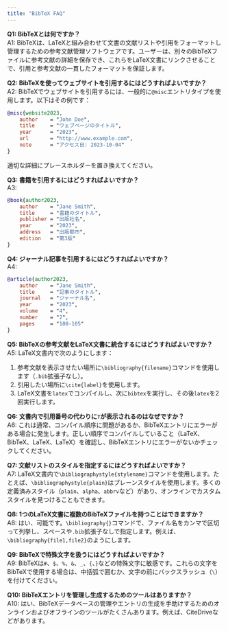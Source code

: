 ```yaml
---
title: "BibTeX FAQ"
---
```


**Q1: BibTeXとは何ですか？**  
A1: BibTeXは、LaTeXと組み合わせて文書の文献リストや引用をフォーマットし管理するための参考文献管理ソフトウェアです。ユーザーは、別々のBibTeXファイルに参考文献の詳細を保存でき、これらをLaTeX文書にリンクさせることで、引用と参考文献の一貫したフォーマットを保証します。

**Q2: BibTeXを使ってウェブサイトを引用するにはどうすればよいですか？**  
A2: BibTeXでウェブサイトを引用するには、一般的に`@misc`エントリタイプを使用します。以下はその例です：

```bibtex
@misc{website2023,
    author    = "John Doe",
    title     = "ウェブページのタイトル",
    year      = "2023",
    url       = "http://www.example.com",
    note      = "アクセス日: 2023-10-04"
}
```

適切な詳細にプレースホルダーを置き換えてください。

**Q3: 書籍を引用するにはどうすればよいですか？**  
A3:

```bibtex
@book{author2023,
    author    = "Jane Smith",
    title     = "書籍のタイトル",
    publisher = "出版社名",
    year      = "2023",
    address   = "出版都市",
    edition   = "第3版"
}
```

**Q4: ジャーナル記事を引用するにはどうすればよいですか？**  
A4:

```bibtex
@article{author2023,
    author    = "Jane Smith",
    title     = "記事のタイトル",
    journal   = "ジャーナル名",
    year      = "2023",
    volume    = "4",
    number    = "2",
    pages     = "100-105"
}
```

**Q5: BibTeXの参考文献をLaTeX文書に統合するにはどうすればよいですか？**  
A5: LaTeX文書内で次のようにします：

1. 参考文献を表示させたい場所に`\bibliography{filename}`コマンドを使用します（`.bib`拡張子なし）。
2. 引用したい場所に`\cite{label}`を使用します。
3. LaTeX文書を`latex`でコンパイルし、次に`bibtex`を実行し、その後`latex`を2回実行します。

**Q6: 文書内で引用番号の代わりに`?`が表示されるのはなぜですか？**  
A6: これは通常、コンパイル順序に問題があるか、BibTeXエントリにエラーがある場合に発生します。正しい順序でコンパイルしていること（LaTeX、BibTeX、LaTeX、LaTeX）を確認し、BibTeXエントリにエラーがないかチェックしてください。

**Q7: 文献リストのスタイルを指定するにはどうすればよいですか？**  
A7: LaTeX文書内で`\bibliographystyle{stylename}`コマンドを使用します。たとえば、`\bibliographystyle{plain}`はプレーンスタイルを使用します。多くの定義済みスタイル（`plain`、`alpha`、`abbrv`など）があり、オンラインでカスタムスタイルを見つけることもできます。

**Q8: 1つのLaTeX文書に複数のBibTeXファイルを持つことはできますか？**  
A8: はい、可能です。`\bibliography{}`コマンドで、ファイル名をカンマで区切って列挙し、スペースや`.bib`拡張子なしで指定します。例えば、`\bibliography{file1,file2}`のようにします。

**Q9: BibTeXで特殊文字を扱うにはどうすればよいですか？**  
A9: BibTeXは`#`、`$`、`%`、`&`、`_`、`{`、`}`などの特殊文字に敏感です。これらの文字をBibTeXで使用する場合は、中括弧で囲むか、文字の前にバックスラッシュ（`\`）を付けてください。

**Q10: BibTeXエントリを管理し生成するためのツールはありますか？**  
A10: はい、BibTeXデータベースの管理やエントリの生成を手助けするためのオンラインおよびオフラインのツールがたくさんあります。例えば、CiteDriveなどがあります。